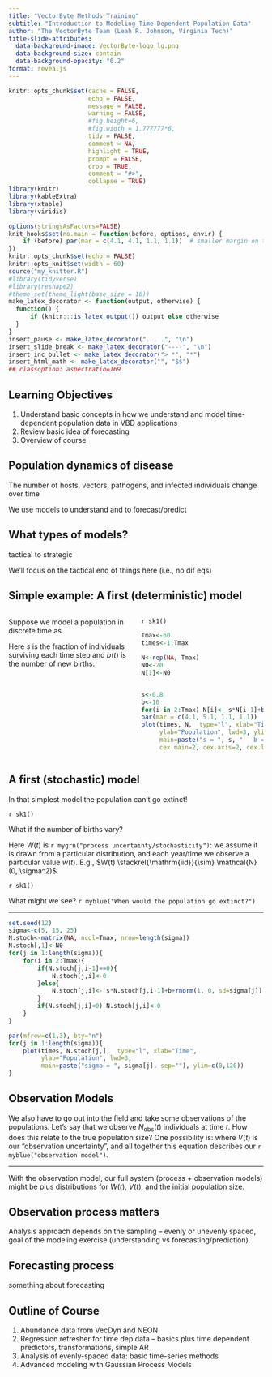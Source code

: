 ```yaml
---
title: "VectorByte Methods Training"
subtitle: "Introduction to Modeling Time-Dependent Population Data"
author: "The VectorByte Team (Leah R. Johnson, Virginia Tech)"
title-slide-attributes:
  data-background-image: VectorByte-logo_lg.png
  data-background-size: contain
  data-background-opacity: "0.2"
format: revealjs
---
```


```r
knitr::opts_chunk$set(cache = FALSE, 
                      echo = FALSE, 
                      message = FALSE, 
                      warning = FALSE,
                      #fig.height=6, 
                      #fig.width = 1.777777*6,
                      tidy = FALSE, 
                      comment = NA, 
                      highlight = TRUE, 
                      prompt = FALSE, 
                      crop = TRUE,
                      comment = "#>",
                      collapse = TRUE)
library(knitr)
library(kableExtra)
library(xtable)
library(viridis)

options(stringsAsFactors=FALSE)
knit_hooks$set(no.main = function(before, options, envir) {
    if (before) par(mar = c(4.1, 4.1, 1.1, 1.1))  # smaller margin on top
})
knitr::opts_chunk$set(echo = FALSE)
knitr::opts_knit$set(width = 60)
source("my_knitter.R")
#library(tidyverse)
#library(reshape2)
#theme_set(theme_light(base_size = 16))
make_latex_decorator <- function(output, otherwise) {
  function() {
      if (knitr:::is_latex_output()) output else otherwise
  }
}
insert_pause <- make_latex_decorator(". . .", "\n")
insert_slide_break <- make_latex_decorator("----", "\n")
insert_inc_bullet <- make_latex_decorator("> *", "*")
insert_html_math <- make_latex_decorator("", "$$")
## classoption: aspectratio=169
```

## Learning Objectives

1.  Understand basic concepts in how we understand and model time-dependent population data in VBD applications
2.  Review basic idea of forecasting
3.  Overview of course

## Population dynamics of disease

The number of hosts, vectors, pathogens, and infected individuals change over time

We use models to understand and to forecast/predict

## What types of models?

tactical to strategic

We'll focus on the tactical end of things here (i.e., no dif eqs)

## Simple example: A first (deterministic) model

::: columns
::: {.column width="50%"}
Suppose we model a population in discrete time as \begin{align*}
N(t+1) = s N(t) + b(t).
\end{align*}

Here $s$ is the fraction of individuals surviving each time step and $b(t)$ is the number of new births.
:::

::: {.column width="50%"}
`r sk1()`

```r
Tmax<-60
times<-1:Tmax

N<-rep(NA, Tmax)
N0<-20
N[1]<-N0


s<-0.8
b<-10
for(i in 2:Tmax) N[i]<- s*N[i-1]+b
par(mar = c(4.1, 5.1, 1.1, 1.1))
plot(times, N,  type="l", xlab="Time",
     ylab="Population", lwd=3, ylim=c(20, 55),
     main=paste("s = ", s, "   b = ", b, sep=""), 
     cex.main=2, cex.axis=2, cex.lab=2)
```
:::
:::

## A first (stochastic) model

In that simplest model the population can't go extinct!

`r sk1()`

What if the number of births vary? \begin{align*}
N(t+1) = s N(t) + b(t) +W(t)
\end{align*}

Here $W(t)$ is `r mygrn("process uncertainty/stochasticity")`: we assume it is drawn from a particular distribution, and each year/time we observe a particular value $w(t)$. E.g., $W(t) \stackrel{\mathrm{iid}}{\sim} \mathcal{N}(0, \sigma^2)$.

`r sk1()`

What might we see? `r myblue("When would the population go extinct?")`

------------------------------------------------------------------------

```{=tex}
\begin{align*}
N(t+1) = & s N(t) + b(t) + W(t)\\
W(t) & \stackrel{\mathrm{iid}}{\sim} \mathcal{N}(0, \sigma^2)
\end{align*}
```
```r
set.seed(12)
sigma<-c(5, 15, 25)
N.stoch<-matrix(NA, ncol=Tmax, nrow=length(sigma))
N.stoch[,1]<-N0
for(j in 1:length(sigma)){
    for(i in 2:Tmax){
        if(N.stoch[j,i-1]==0){
            N.stoch[j,i]<-0
        }else{
            N.stoch[j,i]<- s*N.stoch[j,i-1]+b+rnorm(1, 0, sd=sigma[j])
        }
        if(N.stoch[j,i]<0) N.stoch[j,i]<-0
    }
}

par(mfrow=c(1,3), bty="n")
for(j in 1:length(sigma)){
    plot(times, N.stoch[j,],  type="l", xlab="Time",
         ylab="Population", lwd=3, 
         main=paste("sigma = ", sigma[j], sep=""), ylim=c(0,120))
}
```

## Observation Models

We also have to go out into the field and take some observations of the populations. Let's say that we observe $N_{\mathrm{obs}}(t)$ individuals at time $t$. How does this relate to the true population size? One possibility is: \begin{align*}
N_{\mathrm{obs}}(t) = N(t) + V(t)
\end{align*} where $V(t)$ is our "observation uncertainty", and all together this equation describes our `r myblue("observation model")`.

------------------------------------------------------------------------

With the observation model, our full system (process + observation models) might be \begin{align*}
N(t) & = s N(t-1) + b(t-1) +W(t)\\
N_{\mathrm{obs}}(t) & =  N(t) + V(t)
\end{align*} plus distributions for $W(t)$, $V(t)$, and the initial population size.

## Observation process matters

Analysis approach depends on the sampling -- evenly or unevenly spaced, goal of the modeling exercise (understanding vs forecasting/prediction).

## Forecasting process

something about forecasting

## Outline of Course

1.  Abundance data from VecDyn and NEON
2.  Regression refresher for time dep data -- basics plus time dependent predictors, transformations, simple AR
3.  Analysis of evenly-spaced data: basic time-series methods
4.  Advanced modeling with Gaussian Process Models
